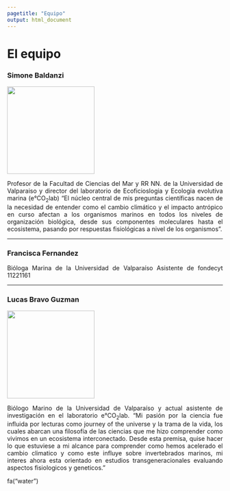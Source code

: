 ```yaml
---
pagetitle: "Equipo"
output: html_document
---
```


# **El equipo**

### Simone Baldanzi

![](images/simone.jpeg){width="5.4cm"}

<div style="text-align: justify">

Profesor de la Facultad de Ciencias del Mar y RR NN. de la Universidad
de Valparaiso y director del laboratorio de Ecoficioslogia y Ecologia
evolutiva marina (e°CO~2~lab) "El núcleo central de mis preguntas
científicas nacen de la necesidad de entender como el cambio climático y
el impacto antrópico en curso afectan a los organismos marinos en todos
los niveles de organización biológica, desde sus componentes moleculares
hasta el ecosistema, pasando por respuestas fisiológicas a nivel de los
organismos".

<div/>

------------------------------------------------------------------------

### Francisca Fernandez

<div style="text-align: justify">

Bióloga Marina de la Universidad de Valparaíso Asistente de fondecyt
11221161

<div/>

------------------------------------------------------------------------

### Lucas Bravo Guzman

![](images/lucas.JPG){width="5.4cm"}

<div style="text-align: justify">

Biólogo Marino de la Universidad de Valparaíso y actual asistente de
investigación en el laboratorio e°CO~2~lab. "Mi pasión por la ciencia
fue influida por lecturas como journey of the universe y la trama de la
vida, los cuales abarcan una filosofía de las ciencias que me hizo
comprender como vivimos en un ecosistema interconectado. Desde esta
premisa, quise hacer lo que estuviese a mi alcance para comprender como
hemos acelerado el cambio climatico y como este influye sobre
invertebrados marinos, mi interes ahora esta orientado en estudios
transgeneracionales evaluando aspectos fisiologicos y geneticos."

<div/>

fa("water")

